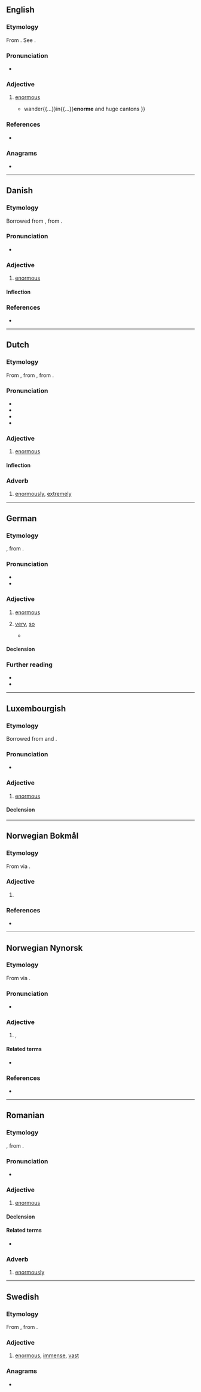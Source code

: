 ==English==

===Etymology===
From {{der|en|frm|enorme}}. See {{m|en|enormous}}.

===Pronunciation===
* {{IPA|en|/ɪˈnɔː(ɹ)m/}}

===Adjective===
{{en-adj}}

# {{lb|en|obsolete}} [[enormous]]
#*{{RQ:Holland Amm|passage=The Alani{{...}}wander{{...}}in{{...}}'''enorme''' and huge cantons }}

===References===
* {{R:Webster 1913}}

===Anagrams===
* {{anagrams|en|a=emnor|Menor|meron|moner|more'n|morne|morné}}

----

==Danish==

===Etymology===
Borrowed from {{bor|da|fr|énorme}}, from {{der|da|la|ēnōrmis}}.

===Pronunciation===
* {{IPA|da|[eˈnɒˀm]}}

===Adjective===
{{da-adj}}

# [[enormous]]

====Inflection====
{{da-infl-adj}}

===References===
* {{R:Den Danske Ordbog}}

----

==Dutch==

===Etymology===
From {{inh|nl|dum|enorm}}, from {{der|nl|frm|énorme}}, from {{der|nl|la|ēnōrmis}}.

===Pronunciation===
* {{IPA|nl|/eːˈnɔrm/}}
* {{audio|nl|Nl-enorm.ogg|Audio}}
* {{hyphenation|nl|enorm}}
* {{rhymes|nl|ɔrm}}

===Adjective===
{{nl-adj|-}}

# [[enormous]]

====Inflection====
{{nl-decl-adj||-}}

===Adverb===
{{nl-adv}}

# [[enormously]], [[extremely]]

----

==German==

===Etymology===
{{bor+|de|fr|énorme}}, from {{der|de|la|ēnōrmis}}.

===Pronunciation===
* {{IPA|de|/eˈnɔʁm/}}
* {{audio|de|De-enorm.ogg|Audio}}

===Adjective===
{{de-adj|er|sten}}

# [[enormous]]
#: {{syn|de|ungeheuer}}
# {{lb|de|colloquial|emphatic}} [[very]], [[so]]
#: {{syn|de|ungeheuer|Thesaurus:sehr}}
#: {{uxi|de|'''enorm''' viel|'''so''' many}} 
#* {{RQ:Mann Zauberberg|page=434|passage=„'''Enorm''',“ sagte Hans Castorp, „'''enorm''' anschaulich ist sie gemalt, die Haut. Ich glaube, ähnlich gut gemalte ist mir nie vorgekommen. Man meint die Poren zu sehen.“}}

====Declension====
{{de-decl-adj|enorm|enormer|enormst}}

===Further reading===
* {{R:Duden}}
* {{R:DWDS}}

----

==Luxembourgish==

===Etymology===
Borrowed from {{bor|lb|fr|énorme}} and {{bor|lb|de|enorm}}.

===Pronunciation===
* {{IPA|lb|/eˈnoʀm/|[əˈnoʁm]}}

===Adjective===
{{lb-adj}}

# [[enormous]]

====Declension====
{{lb-decl-adj}}

----

==Norwegian Bokmål==

===Etymology===
From {{der|nb|la|ēnōrmis}} via {{der|nb|fr|énorme}}.

===Adjective===
{{head|nb|adjective|neuter singular|enormt|definite singular and plural|enorme}}

# {{l|en|enormous}}

===References===
* {{R:The Bokmål Dictionary}}

----

==Norwegian Nynorsk==

===Etymology===
From {{der|nn|la|ēnōrmis}} via {{der|nn|fr|énorme}}.

===Pronunciation===
* {{IPA|nn|/eːnɔrm/}} {{nn-pronu-note}}

===Adjective===
{{nn-adj-1|meir}}

# {{l|en|huge}}, {{l|en|enormous}}
#: {{ux|nn|Dei fekk etter kvart eit '''enormt''' ansvar.|They eventually got a '''huge''' responsibility.}}

====Related terms====
* {{l|nn|enormt}}

===References===
* {{R:The Nynorsk Dictionary}}

----

==Romanian==

===Etymology===
{{bor+|ro|fr|énorme}}, from {{der|ro|la|ēnōrmis}}.

===Pronunciation===
* {{IPA|ro|/eˈnorm/}}

===Adjective===
{{ro-adj|4|head=enórm}}

# [[enormous]]

====Declension====
{{ro-adj-4}}

====Related terms====
* {{l|ro|enormitate}}

===Adverb===
{{ro-adv|head=enórm}}

# [[enormously]]

----

==Swedish==

===Etymology===
From {{der|sv|fr|énorme}}, from {{der|sv|la|ēnōrmis}}.

===Adjective===
{{head|sv|adjective}}

# [[enormous]], [[immense]], [[vast]]

===Anagrams===
* {{anagrams|sv|a=emnor|ormen|romen}}